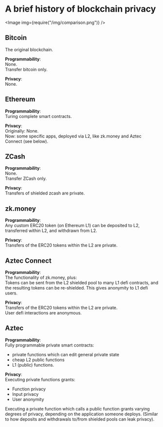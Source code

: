 
# A brief history of blockchain privacy

<Image img={require("/img/comparison.png")} />

## Bitcoin

The original blockchain.

**Programmability**:  
None.  
Transfer bitcoin only.

**Privacy**:  
None.

## Ethereum

**Programmability**:  
Turing complete smart contracts.

**Privacy**:  
Originally: None.  
Now: some specific apps, deployed via L2, like zk.money and Aztec Connect (see below).

## ZCash

**Programmability**:  
None.  
Transfer ZCash only.

**Privacy**:  
Transfers of shielded zcash are private.

## zk.money

**Programmability**:  
Any custom ERC20 token (on Ethereum L1) can be deposited to L2, transferred within L2, and withdrawn from L2.

**Privacy**:  
Transfers of the ERC20 tokens within the L2 are private.

## Aztec Connect

**Programmability**:  
The functionality of zk.money, plus:  
Tokens can be sent from the L2 shielded pool to many L1 defi contracts, and the resulting tokens can be re-shielded. This gives anonymity to L1 defi users.

**Privacy**:  
Transfers of the ERC20 tokens within the L2 are private.  
User defi interactions are anonymous.

## Aztec

**Programmability**:  
Fully programmable private smart contracts:

- private functions which can edit general private state
- cheap L2 public functions
- L1 (public) functions.

**Privacy**:  
Executing private functions grants:

- Function privacy
- Input privacy
- User anonymity

Executing a private function which calls a public function grants varying degrees of privacy, depending on the application someone deploys. (Similar to how deposits and withdrawals to/from shielded pools can leak privacy).
